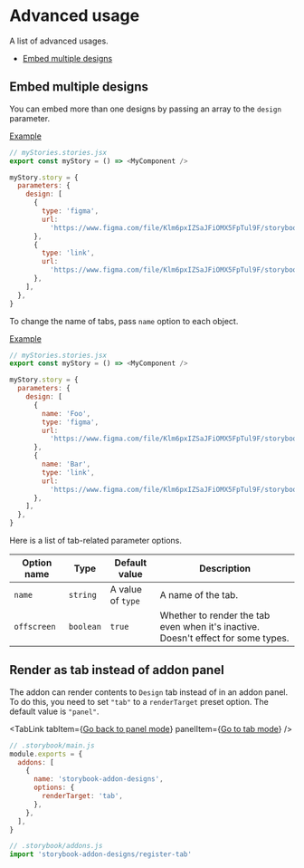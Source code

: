 

# Advanced usage

<Subtitle>A list of advanced usages.</Subtitle>

- [Embed multiple designs](#embed-multiple-designs)

## Embed multiple designs

You can embed more than one designs by passing an array to the `design` parameter.

[Example](/?path=/story/docs-advanced-usage--embed-multiple-designs)

```js
// myStories.stories.jsx
export const myStory = () => <MyComponent />

myStory.story = {
  parameters: {
    design: [
      {
        type: 'figma',
        url:
          'https://www.figma.com/file/Klm6pxIZSaJFiOMX5FpTul9F/storybook-addon-designs-sample',
      },
      {
        type: 'link',
        url:
          'https://www.figma.com/file/Klm6pxIZSaJFiOMX5FpTul9F/storybook-addon-designs-sample',
      },
    ],
  },
}
```

To change the name of tabs, pass `name` option to each object.

[Example](/?path=/story/docs-advanced-usage--set-tab-names)

```js
// myStories.stories.jsx
export const myStory = () => <MyComponent />

myStory.story = {
  parameters: {
    design: [
      {
        name: 'Foo',
        type: 'figma',
        url:
          'https://www.figma.com/file/Klm6pxIZSaJFiOMX5FpTul9F/storybook-addon-designs-sample',
      },
      {
        name: 'Bar',
        type: 'link',
        url:
          'https://www.figma.com/file/Klm6pxIZSaJFiOMX5FpTul9F/storybook-addon-designs-sample',
      },
    ],
  },
}
```

Here is a list of tab-related parameter options.

| Option name | Type      | Default value     | Description                                                                       |
| ----------- | --------- | ----------------- | --------------------------------------------------------------------------------- |
| `name`      | `string`  | A value of `type` | A name of the tab.                                                                |
| `offscreen` | `boolean` | `true`            | Whether to render the tab even when it's inactive. Doesn't effect for some types. |

## Render as tab instead of addon panel

The addon can render contents to `Design` tab instead of in an addon panel.
To do this, you need to set `"tab"` to a `renderTarget` preset option.
The default value is `"panel"`.

<TabLink
  tabItem={<a href="/">Go back to panel mode</a>}
  panelItem={<a href="/tab/">Go to tab mode</a>}
/>

<TabsState initial="mainjs">
  <div id="mainjs" title="main.js"><div>

```js
// .storybook/main.js
module.exports = {
  addons: [
    {
      name: 'storybook-addon-designs',
      options: {
        renderTarget: 'tab',
      },
    },
  ],
}
```

  </div></div>
  <div id="addonsjs" title="addons.js (legacy)"><div>

```js
// .storybook/addons.js
import 'storybook-addon-designs/register-tab'
```

  </div></div>
</TabsState>
